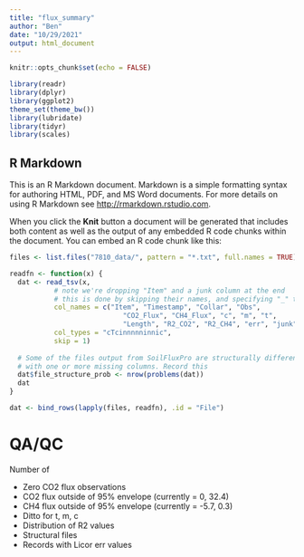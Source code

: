 ```yaml
---
title: "flux_summary"
author: "Ben"
date: "10/29/2021"
output: html_document
---
```


```r
knitr::opts_chunk$set(echo = FALSE)

library(readr)
library(dplyr)
library(ggplot2)
theme_set(theme_bw())
library(lubridate)
library(tidyr)
library(scales)
```

## R Markdown

This is an R Markdown document. Markdown is a simple formatting syntax for authoring HTML, PDF, and MS Word documents. For more details on using R Markdown see <http://rmarkdown.rstudio.com>.

When you click the **Knit** button a document will be generated that includes both content as well as the output of any embedded R code chunks within the document. You can embed an R code chunk like this:

```r
files <- list.files("7810_data/", pattern = "*.txt", full.names = TRUE)

readfn <- function(x) {
  dat <- read_tsv(x, 
           # note we're dropping "Item" and a junk column at the end
           # this is done by skipping their names, and specifying "_" type below
           col_names = c("Item", "Timestamp", "Collar", "Obs", 
                            "CO2_Flux", "CH4_Flux", "c", "m", "t", 
                            "Length", "R2_CO2", "R2_CH4", "err", "junk"), 
           col_types = "cTcinnnnninnic",
           skip = 1)
  
  # Some of the files output from SoilFluxPro are structurally different :(
  # with one or more missing columns. Record this
  dat$file_structure_prob <- nrow(problems(dat))
  dat
}

dat <- bind_rows(lapply(files, readfn), .id = "File")
```

# QA/QC

Number of 

* Zero CO2 flux observations
* CO2 flux outside of 95% envelope (currently = 0, 32.4)
* CH4 flux outside of 95% envelope (currently = -5.7, 0.3)
* Ditto for t, m, c
* Distribution of R2 values
* Structural files
* Records with Licor err values
